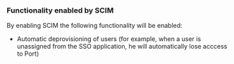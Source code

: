 ### Functionality enabled by SCIM

By enabling SCIM the following functionality will be enabled:

- Automatic deprovisioning of users (for example, when a user is unassigned from the SSO application, he will automatically lose acccess to Port)